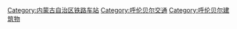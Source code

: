 [[Category:内蒙古自治区铁路车站|Category:内蒙古自治区铁路车站]]
[[Category:呼伦贝尔交通|Category:呼伦贝尔交通]]
[[Category:呼伦贝尔建筑物|Category:呼伦贝尔建筑物]]